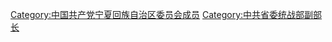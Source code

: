 [[Category:中国共产党宁夏回族自治区委员会成员|Category:中国共产党宁夏回族自治区委员会成员]]
[[Category:中共省委统战部副部长|Category:中共省委统战部副部长]]